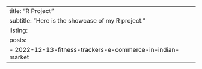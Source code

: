 ---
title: "R Project"
subtitle: "Here is the showcase of my R project."
listing:
  posts:
    - 2022-12-13-fitness-trackers-e-commerce-in-indian-market
---